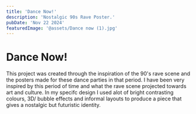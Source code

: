 ```yaml
---
title: 'Dance Now!'
description: 'Nostalgic 90s Rave Poster.'
pubDate: 'Nov 22 2024'
featuredImage: '@assets/Dance now (1).jpg'
---
```



<ProjectImage path={image1} alt="###"/>

<ProjectImage path={image2} alt="###"/>

**Dance Now!**
===============

This project was created through the inspiration of the 90's rave scene and the posters made for these dance parties in that period. I have been very inspired by this period of time and what the rave scene projected towards art and culture. In my specifc design I used alot of bright contrasting colours, 3D/ bubble effects and informal layouts to produce a piece that gives a nostalgic but futuristic identity. 

